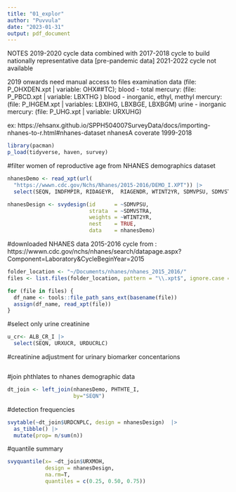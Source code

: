 ```yaml
---
title: "01_explor"
author: "Puvvula"
date: "2023-01-31"
output: pdf_document
---
```

NOTES
2019-2020 cycle data combined with 2017-2018 cycle to build nationally representative data [pre-pandemic data] 
2021-2022 cycle not available

2019 onwards need manual access to files
examination data (file: P_OHXDEN.xpt | variable: OHX##TC); 
blood - total mercury: (file: P_PBCD.xpt | variable: LBXTHG )
blood - inorganic, ethyl, methyl mercury: (file: P_IHGEM.xpt | variables: LBXIHG, LBXBGE, LBXBGM)
urine - inorganic mercury: (file: P_UHG.xpt | variable: URXUHG)


ex: https://ehsanx.github.io/SPPH504007SurveyData/docs/importing-nhanes-to-r.html#nhanes-dataset
nhanesA coverate 1999-2018

```r
library(pacman)
p_load(tidyverse, haven, survey)
```

#filter women of reproductive age from NHANES demographics dataset
```r
nhanesDemo <- read_xpt(url(
  "https://wwwn.cdc.gov/Nchs/Nhanes/2015-2016/DEMO_I.XPT")) |>
  select(SEQN, INDFMPIR, RIDAGEYR,  RIAGENDR, WTINT2YR, SDMVPSU, SDMVSTRA)

nhanesDesign <- svydesign(id      = ~SDMVPSU,
                          strata  = ~SDMVSTRA,
                          weights = ~WTINT2YR,
                          nest    = TRUE,
                          data    = nhanesDemo)
```

#downloaded NHANES data 2015-2016 cycle from : https://wwwn.cdc.gov/nchs/nhanes/search/datapage.aspx?Component=Laboratory&CycleBeginYear=2015
```r
folder_location <- "~/Documents/nhanes/nhanes_2015_2016/"
files <- list.files(folder_location, pattern = "\\.xpt$", ignore.case = TRUE, full.names = TRUE)

for (file in files) {
  df_name <- tools::file_path_sans_ext(basename(file))
  assign(df_name, read_xpt(file))
}
```

#select only urine creatinine
```r
u_cr<- ALB_CR_I |>
  select(SEQN, URXUCR, URDUCRLC)

```

#creatinine adjustment for urinary biomarker concentarions
```r

```



#join phthlates to nhanes demographic data
```r
dt_join <- left_join(nhanesDemo, PHTHTE_I, 
                     by="SEQN")
```

#detection frequencies
```r
svytable(~dt_join$URDCNPLC, design = nhanesDesign)  |>
  as_tibble() |>
  mutate(prop= n/sum(n))
```

#quantile summary
```r
svyquantile(x= ~dt_join$URXMOH,
            design = nhanesDesign,
            na.rm=T,
            quantiles = c(0.25, 0.50, 0.75)) 
```



